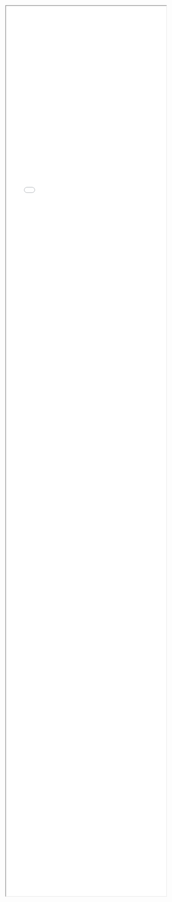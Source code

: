 <iframe style="width:100%; height: 70vh;" src="html/map_manchester_2016_workplace_mean.html" title="Map"></iframe>
